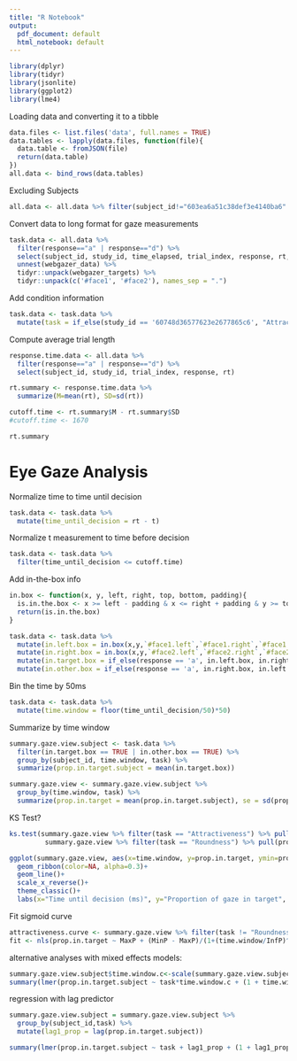 ```yaml
---
title: "R Notebook"
output:
  pdf_document: default
  html_notebook: default
---
```


```r
library(dplyr)
library(tidyr)
library(jsonlite)
library(ggplot2)
library(lme4)
```

Loading data and converting it to a tibble

```r
data.files <- list.files('data', full.names = TRUE)
data.tables <- lapply(data.files, function(file){
  data.table <- fromJSON(file)
  return(data.table)
})
all.data <- bind_rows(data.tables)
```

Excluding Subjects

```r
all.data <- all.data %>% filter(subject_id!="603ea6a51c38def3e4140ba6" & subject_id!="5ce1372c55fe0d001869c8d8" & subject_id!="5f47d860b56e68220cb86be1" & subject_id!="607eaf87ac02229ef4fa8f4a" & subject_id!="5d30857eb2f0ad00163470f3" & subject_id!="5e272684f205790453c2c4b8" & subject_id!="5f5b5881b17fa72756b8ff2a" & subject_id!="5fae5291ec402509e2885604")
```

Convert data to long format for gaze measurements

```r
task.data <- all.data %>%
  filter(response=="a" | response=="d") %>%
  select(subject_id, study_id, time_elapsed, trial_index, response, rt, webgazer_data, webgazer_targets) %>%
  unnest(webgazer_data) %>%
  tidyr::unpack(webgazer_targets) %>%
  tidyr::unpack(c('#face1', '#face2'), names_sep = ".")
```

Add condition information

```r
task.data <- task.data %>%
  mutate(task = if_else(study_id == '60748d36577623e2677865c6', "Attractiveness", "Roundness"))
```

Compute average trial length

```r
response.time.data <- all.data %>%
  filter(response=="a" | response=="d") %>%
  select(subject_id, study_id, trial_index, response, rt)
```

```r
rt.summary <- response.time.data %>%
  summarize(M=mean(rt), SD=sd(rt))

cutoff.time <- rt.summary$M - rt.summary$SD
#cutoff.time <- 1670

rt.summary
```


# Eye Gaze Analysis

Normalize time to time until decision

```r
task.data <- task.data %>%
  mutate(time_until_decision = rt - t)
```

Normalize t measurement to time before decision

```r
task.data <- task.data %>%
  filter(time_until_decision <= cutoff.time)
```

Add in-the-box info

```r
in.box <- function(x, y, left, right, top, bottom, padding){
  is.in.the.box <- x >= left - padding & x <= right + padding & y >= top - padding & y <= bottom + padding
  return(is.in.the.box)
}
```

```r
task.data <- task.data %>%
  mutate(in.left.box = in.box(x,y,`#face1.left`,`#face1.right`,`#face1.top`,`#face1.bottom`,0)) %>%
  mutate(in.right.box = in.box(x,y,`#face2.left`,`#face2.right`,`#face2.top`,`#face2.bottom`,0)) %>%
  mutate(in.target.box = if_else(response == 'a', in.left.box, in.right.box)) %>%
  mutate(in.other.box = if_else(response == 'a', in.right.box, in.left.box))
```

Bin the time by 50ms

```r
task.data <- task.data %>%
  mutate(time.window = floor(time_until_decision/50)*50)
```

Summarize by time window

```r
summary.gaze.view.subject <- task.data %>%
  filter(in.target.box == TRUE | in.other.box == TRUE) %>%
  group_by(subject_id, time.window, task) %>%
  summarize(prop.in.target.subject = mean(in.target.box))
```
```r
summary.gaze.view <- summary.gaze.view.subject %>%
  group_by(time.window, task) %>%
  summarize(prop.in.target = mean(prop.in.target.subject), se = sd(prop.in.target.subject)/sqrt(n()))
```

KS Test?

```r
ks.test(summary.gaze.view %>% filter(task == "Attractiveness") %>% pull(prop.in.target),
         summary.gaze.view %>% filter(task == "Roundness") %>% pull(prop.in.target))
```

<!--re-reading the paper, I think the KS test is over fitted parameters? -RR-->

```r
ggplot(summary.gaze.view, aes(x=time.window, y=prop.in.target, ymin=prop.in.target-se, ymax=prop.in.target+se, color=task, fill=task))+
  geom_ribbon(color=NA, alpha=0.3)+
  geom_line()+
  scale_x_reverse()+
  theme_classic()+
  labs(x="Time until decision (ms)", y="Proportion of gaze in target", color="Task", fill="Task")
```


Fit sigmoid curve

```r
attractiveness.curve <- summary.gaze.view %>% filter(task != "Roundness")
fit <- nls(prop.in.target ~ MaxP + (MinP - MaxP)/(1+(time.window/InfP)^Slope), data = attractiveness.curve, start=list(MaxP=0.9,MinP=0.5,InfP=-500,Slope=-1))
```


alternative analyses with mixed effects models:
<!--added these when working on CDS abstract -RR-->

```r
summary.gaze.view.subject$time.window.c<-scale(summary.gaze.view.subject$time.window, center=T, scale=F )
summary(lmer(prop.in.target.subject ~ task*time.window.c + (1 + time.window.c|subject_id), data = summary.gaze.view.subject))
```

regression with lag predictor

```r
summary.gaze.view.subject = summary.gaze.view.subject %>% 
  group_by(subject_id,task) %>% 
  mutate(lag1_prop = lag(prop.in.target.subject))
```

```r
summary(lmer(prop.in.target.subject ~ task + lag1_prop + (1 + lag1_prop |subject_id), data = summary.gaze.view.subject))
```